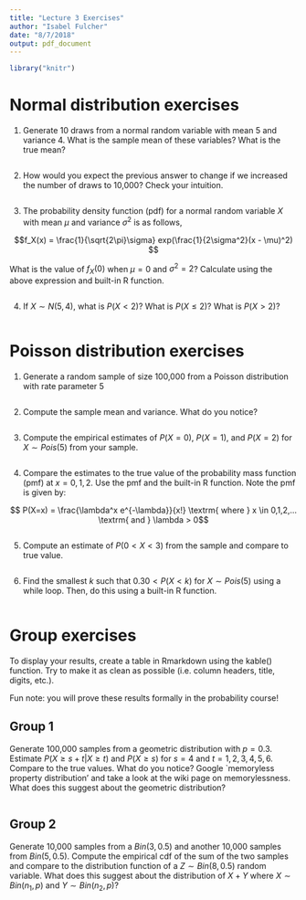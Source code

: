 ```yaml
---
title: "Lecture 3 Exercises"
author: "Isabel Fulcher"
date: "8/7/2018"
output: pdf_document
---
```


```r
library("knitr")
```

# Normal distribution exercises

1. Generate 10 draws from a normal random variable with mean 5 and variance 4. What is the sample mean of these variables? What is the true mean? 
```r
```

2. How would you expect the previous answer to change if we increased the number of draws to 10,000? Check your intuition.
```r
```

3. The probability density function (pdf) for a normal random variable $X$ with mean $\mu$ and variance $\sigma^2$ is as follows, 

$$f_X(x) = \frac{1}{\sqrt{2\pi}\sigma} exp(\frac{1}{2\sigma^2}(x - \mu)^2) $$

What is the value of $f_X(0)$ when $\mu=0$ and $\sigma^2 = 2$? Calculate using the above expression and built-in R function. 

```r
```

4. If $X \sim N(5,4)$, what is $P(X < 2)$? What is $P(X \leq 2)$? What is $P(X > 2)$?
```r
```


# Poisson distribution exercises
1. Generate a random sample of size 100,000 from a Poisson distribution with rate parameter 5
```r
```
2. Compute the sample mean and variance. What do you notice?
```r
```
3. Compute the empirical estimates of $P(X = 0)$, $P (X = 1)$, and $P(X = 2)$ for $X \sim Pois(5)$ from your sample. 
```r
```
4. Compare the estimates to the true value of the probability mass function (pmf) at $x=0,1,2$. Use the pmf and the built-in R function. Note the pmf is given by: 

$$ P(X=x) = \frac{\lambda^x e^{-\lambda}}{x!} \textrm{ where } x \in 0,1,2,... \textrm{ and } \lambda > 0$$

```r
```

5. Compute an estimate of $P(0 < X < 3)$ from the sample and compare to true value. 
```r
```

6. Find the smallest $k$ such that $0.30 < P(X < k)$ for $X \sim Pois(5)$ using a while loop. Then, do this using a built-in R function. 
```r
```


\newpage

# Group exercises
To display your results, create a table in Rmarkdown using the kable() function. Try to make it as clean as possible (i.e. column headers, title, digits, etc.). 

Fun note: you will prove these results formally in the probability course! 

## Group 1 
Generate 100,000 samples from a geometric distribution with $p = 0.3$.  Estimate $P(X \ge s+t | X \ge t)$ and $P(X \ge s)$ for  $s = 4$ and $t = 1, 2, 3, 4, 5, 6$. Compare to the true values.  What do you notice?  Google `memoryless property distribution' and take a look at the wiki page on memorylessness.  What does this suggest about the geometric distribution? 

```r
```

## Group 2
Generate 10,000 samples from a $Bin(3, 0.5)$ and another 10,000 samples from $Bin(5, 0.5)$.  Compute the empirical cdf of the sum of the two samples and compare to the distribution function of a $Z \sim Bin(8,0.5)$ random variable.  What does this suggest about the distribution of $X+Y$ where $X \sim Bin(n_1, p)$ and $Y \sim Bin(n_2, p)$? 

```r
```


